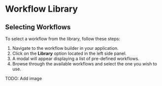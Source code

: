 # Workflow Library

## Selecting Workflows

To select a workflow from the library, follow these steps:

1. Navigate to the workflow builder in your application.
2. Click on the **Library** option located in the left side panel.
3. A modal will appear displaying a list of pre-defined workflows.
4. Browse through the available workflows and select the one you wish to use.

TODO: Add image

